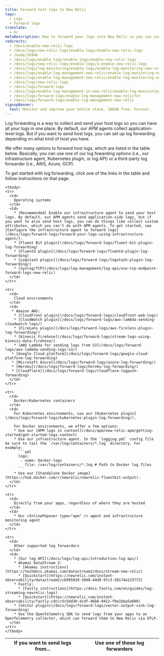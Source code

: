 ```yaml
---
title: Forward host logs to New Relic
tags:
  - Logs
  - Forward logs
translate:
  - kr
metaDescription: How to forward your logs into New Relic so you can use enhanced log management capabilities.
redirects:
  - /docs/enable-new-relic-logs
  - /docs/logs/new-relic-logs/enable-logs/enable-new-relic-logs
  - /node/36946
  - /docs/logs/enable-logs/enable-logs/enable-new-relic-logs
  - /docs/logs/new-relic-logs/enable-logs/1-enable-new-relic-logs
  - /docs/logs/log-monitoring/enable-logs/enable-log-monitoring-new-relic
  - /docs/logs/enable-log-management-new-relic/enable-log-monitoring-new-relic
  - /docs/logs/enable-log-management-new-relic/enable-log-monitoring-new-relic/enable-log-management-new-relic
  - /docs/logs/new-relic-logs
  - /docs/logs/forward-logs
  - /docs/logs/enable-log-management-in-new-relic/enable-log-monitoring-in-new-relicYES
  - /docs/logs/forward-logs/enable-log-management-new-relicfor
  - /docs/logs/forward-logs/enable-log-management-new-relic
signupBanner:
  text: Monitor and improve your entire stack. 100GB free. Forever.
---
```


Log forwarding is a way to collect and send your host logs so you can have all your logs in one place. By default, our APM agents collect application-level logs. But if you want to send host logs, you can set up log forwarding depending on what kind of host you have. 

We offer many options to forward host logs, which are listed in the table below. Basically, you can use one of our log fowarding options (i.e., our infrastructure agent, Kubernetes plugin, or log API) or a third-party log forwarder (i.e., AWS, Azure, GCP).

To get started with log forwarding, click one of the links in the table and follow instructions on that page. 

<table>
  <thead>
    <tr>
      <th style={{ width: "250px" }}>
        If you want to send logs from...
      </th>
      <th>
        Use one of these log forwarders
      </th>
    </tr>
  </thead>

    <tbody>
    <tr>
      <td>
        Operating systems
      </td>
      <td>
        * (Recommended) Enable our infrastructure agent to send your host logs. By default, our APM agents send application-side logs, but if you want to also send host logs, you can do things like collect custom attributes, which you can't do with APM agents. To get started, see [Configure the infrastructure agent to forward logs](/docs/logs/forward-logs/forward-your-logs-using-infrastructure-agent/).
        * [Fluent Bit plugin](/docs/logs/forward-logs/fluent-bit-plugin-log-forwarding)
        * [Fluentd plugin](/docs/logs/forward-logs/fluentd-plugin-log-forwarding)
        * [Logstash plugin](/docs/logs/forward-logs/logstash-plugin-log-forwarding/)
        * [Syslog/TCP](/docs/logs/log-management/log-api/use-tcp-endpoint-forward-logs-new-relic)
      </td>
    </tr>

    <tr>
      <td>
        Cloud environments
      </td>
      <td>
       * Amazon AWS:
        * [CloudFront plugin](/docs/logs/forward-logs/cloudfront-web-logs)
        * [CloudWatch plugin](/docs/logs/forward-logs/aws-lambda-sending-cloudwatch-logs/)
        * [FireLens plugin](/docs/logs/forward-logs/aws-firelens-plugin-log-forwarding/)
        * [Kinesis Firehose](/docs/logs/forward-logs/stream-logs-using-kinesis-data-firehose/)
        * [AWS Lambda for sending logs from S3](/docs/logs/forward-logs/aws-lambda-sending-logs-s3/)
       * [Google Cloud platform](/docs/logs/forward-logs/google-cloud-platform-log-forwarding)
       * [Microsoft Azure](/docs/logs/forward-logs/azure-log-forwarding/)
       * [Heroku](/docs/logs/forward-logs/heroku-log-forwarding/)
       * [Cloudflare](/docs/logs/forward-logs/cloudflare-logpush-forwarding)
      </td>
    </tr>
    
    <tr>
      <td>
        Docker/Kubernetes containers
      </td>
      <td>
        For Kubernetes environments, use our [Kubernetes plugin](/docs/logs/forward-logs/kubernetes-plugin-log-forwarding/).
        
        For Docker environments, we offer a few options:
        * Use our [APM logs in context](/docs/apm/new-relic-apm/getting-started/get-started-logs-context)
        * Use our infrastructure agent. In the `logging.yml` config file be sure to tail the `/var/log/containers/*.log` directory. For example:
          ```yml
          logs:
           - name: Docker-logs
             file: /var/log/containers/*.log # Path to Docker log files
          ```
        * Use our [Standalone Docker image](https://hub.docker.com/r/newrelic/newrelic-fluentbit-output).
      </td>
    </tr>
    
    <tr>
      <td>
        Directly from your apps, regardless of where they are hosted
      </td>
      <td>
        * Our <InlinePopover type="apm" /> agent and infrastructure monitoring agent
      </td>
    </tr>

    <tr>
      <td>
        Other supported log forwarders
      </td>
      <td>
        * [Our log API](/docs/logs/log-api/introduction-log-api/)
        * Akamai DataStream 2: 
          * [Akamai instructions](https://techdocs.akamai.com/datastream2/docs/stream-new-relic)
          * [Quickstart](https://newrelic.com/instant-observability/datastream2/cb995039-39d8-44d9-97c3-58174a1337f2)
        * Fastly: 
          * [Fastly instructions](https://docs.fastly.com/en/guides/log-streaming-newrelic-logs)
          * [Quickstart](https://newrelic.com/instant-observability/fastly-cdn/c5c5dd30-dcdf-46b6-9412-f9a1bba5a600)
        * [Vector plugin](/docs/logs/forward-logs/vector-output-sink-log-forwarding)
        * Use the OpenTelemetry SDK to send logs from your apps to an OpenTelemetry collector, which can forward them to New Relic via OTLP.
      </td>
    </tr>
    </tbody>
</table>